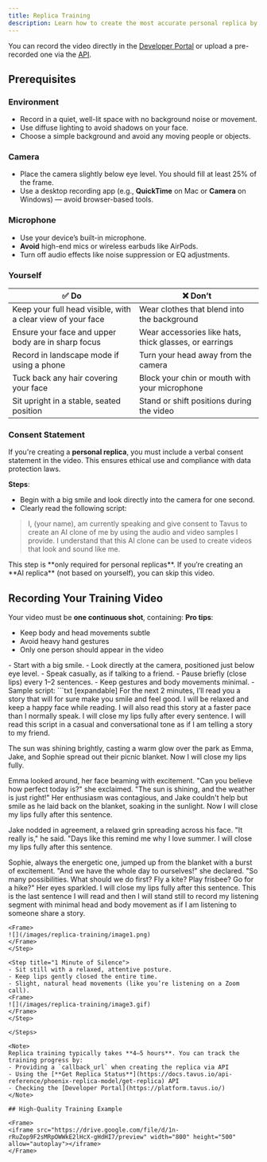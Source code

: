 ```yaml
---
title: Replica Training
description: Learn how to create the most accurate personal replica by submitting a high-quality training video.
---
```


You can record the video directly in the [Developer Portal](https://platform.tavus.io/) or upload a pre-recorded one via the [API](https://docs.tavus.io/api-reference/phoenix-replica-model/create-replica).

## Prerequisites

### Environment
- Record in a quiet, well-lit space with no background noise or movement.  
- Use diffuse lighting to avoid shadows on your face.  
- Choose a simple background and avoid any moving people or objects.

### Camera
- Place the camera slightly below eye level. You should fill at least 25% of the frame.  
- Use a desktop recording app (e.g., **QuickTime** on Mac or **Camera** on Windows) — avoid browser-based tools.

### Microphone
- Use your device’s built-in microphone.  
- **Avoid** high-end mics or wireless earbuds like AirPods.  
- Turn off audio effects like noise suppression or EQ adjustments.

### Yourself

| ✅ Do | ❌ Don’t |
|------|---------|
| Keep your full head visible, with a clear view of your face | Wear clothes that blend into the background |
| Ensure your face and upper body are in sharp focus | Wear accessories like hats, thick glasses, or earrings |
| Record in landscape mode if using a phone | Turn your head away from the camera |
| Tuck back any hair covering your face | Block your chin or mouth with your microphone |
| Sit upright in a stable, seated position | Stand or shift positions during the video |

### Consent Statement

If you're creating a **personal replica**, you must include a verbal consent statement in the video. This ensures ethical use and compliance with data protection laws.

**Steps**:
- Begin with a big smile and look directly into the camera for one second.  
- Clearly read the following script:

> I, (your name), am currently speaking and give consent to Tavus to create an AI clone of me by using the audio and video samples I provide. I understand that this AI clone can be used to create videos that look and sound like me.

<Note>
This step is **only required for personal replicas**. If you’re creating an **AI replica** (not based on yourself), you can skip this video.
</Note>

## Recording Your Training Video
Your video must be **one continuous shot**, containing:
<Tip>
**Pro tips**:
- Keep body and head movements subtle  
- Avoid heavy hand gestures  
- Only one person should appear in the video  
</Tip>
<Steps>
<Step title="1 Minute of Talking">
- Start with a big smile.  
- Look directly at the camera, positioned just below eye level.  
- Speak casually, as if talking to a friend.  
- Pause briefly (close lips) every 1–2 sentences.  
- Keep gestures and body movements minimal.
- Sample script:
```txt [expandable]
For the next 2 minutes, I’ll read you a story that will for sure make you smile and feel good. I will be relaxed and keep a happy face while reading. I will also read this story at a faster pace than I normally speak. I will close my lips fully after every sentence. I will read this script in a casual and conversational tone as if I am telling a story to my friend.

The sun was shining brightly, casting a warm glow over the park as Emma, Jake, and Sophie spread out their picnic blanket. Now I will close my lips fully.

Emma looked around, her face beaming with excitement. "Can you believe how perfect today is?" she exclaimed. "The sun is shining, and the weather is just right!" Her enthusiasm was contagious, and Jake couldn't help but smile as he laid back on the blanket, soaking in the sunlight. Now I will close my lips fully after this sentence.

Jake nodded in agreement, a relaxed grin spreading across his face. "It really is," he said. "Days like this remind me why I love summer. I will close my lips fully after this sentence.

Sophie, always the energetic one, jumped up from the blanket with a burst of excitement. "And we have the whole day to ourselves!" she declared. "So many possibilities. What should we do first? Fly a kite? Play frisbee? Go for a hike?" Her eyes sparkled. I will close my lips fully after this sentence. This is the last sentence I will read and then I will stand still to record my listening segment with minimal head and body movement as if I am listening to someone share a story.

```
<Frame>
![](/images/replica-training/image1.png)
</Frame>
</Step>

<Step title="1 Minute of Silence">
- Sit still with a relaxed, attentive posture.  
- Keep lips gently closed the entire time.  
- Slight, natural head movements (like you’re listening on a Zoom call).  
<Frame>
![](/images/replica-training/image3.gif)
</Frame>
</Step>

</Steps>

<Note>
Replica training typically takes **4–5 hours**. You can track the training progress by:
- Providing a `callback_url` when creating the replica via API  
- Using the [**Get Replica Status**](https://docs.tavus.io/api-reference/phoenix-replica-model/get-replica) API  
- Checking the [Developer Portal](https://platform.tavus.io/)
</Note>

## High-Quality Training Example

<Frame>
<iframe src="https://drive.google.com/file/d/1n-rRuZop9F2sMRpOWWkE2lHcX-gHdHI7/preview" width="800" height="500" allow="autoplay"></iframe>
</Frame>
